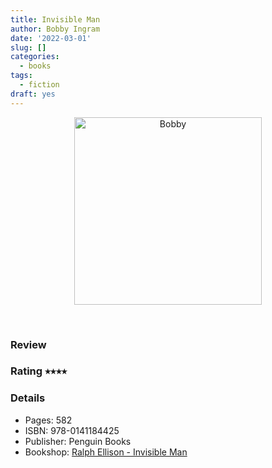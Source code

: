 ```yaml
---
title: Invisible Man
author: Bobby Ingram
date: '2022-03-01'
slug: []
categories:
  - books
tags:
  - fiction
draft: yes
---
```


<center>
<img src="Ralph Ellison - Invisible Man.jpg" 
alt="Bobby" class="center" height="300">
</center>
<br>

### Review

### Rating &#11089;&#11089;&#11089;&#11089;

### Details

* Pages: 582
* ISBN: 978-0141184425
* Publisher: Penguin Books
* Bookshop: [Ralph Ellison - Invisible Man](https://uk.bookshop.org/a/9445/9780141184425)
